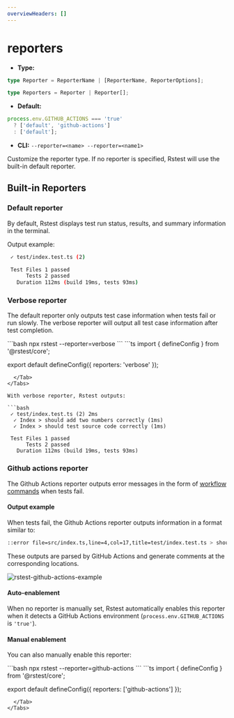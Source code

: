 ```yaml
---
overviewHeaders: []
---
```


# reporters

- **Type:**

```ts
type Reporter = ReporterName | [ReporterName, ReporterOptions];

type Reporters = Reporter | Reporter[];
```

- **Default:**

```ts
process.env.GITHUB_ACTIONS === 'true'
  ? ['default', 'github-actions']
  : ['default'];
```

- **CLI:** `--reporter=<name> --reporter=<name1>`

Customize the reporter type. If no reporter is specified, Rstest will use the built-in default reporter.

## Built-in Reporters

### Default reporter

By default, Rstest displays test run status, results, and summary information in the terminal.

Output example:

```bash
 ✓ test/index.test.ts (2)

 Test Files 1 passed
      Tests 2 passed
   Duration 112ms (build 19ms, tests 93ms)
```

### Verbose reporter

The default reporter only outputs test case information when tests fail or run slowly. The verbose reporter will output all test case information after test completion.


<Tabs defaultValue='rstest.config.ts'>
  <Tab label="CLI">
```bash
npx rstest --reporter=verbose
```
  </Tab>
  <Tab label="rstest.config.ts">
```ts
import { defineConfig } from '@rstest/core';

export default defineConfig({
  reporters: 'verbose'
});
```
  </Tab>
</Tabs>

With verbose reporter, Rstest outputs:

```bash
 ✓ test/index.test.ts (2) 2ms
  ✓ Index > should add two numbers correctly (1ms)
  ✓ Index > should test source code correctly (1ms)

 Test Files 1 passed
      Tests 2 passed
   Duration 112ms (build 19ms, tests 93ms)
```

### Github actions reporter

The Github Actions reporter outputs error messages in the form of [workflow commands](https://docs.github.com/en/actions/reference/workflows-and-actions/workflow-commands#setting-an-error-message) when tests fail.

#### Output example

When tests fail, the Github Actions reporter outputs information in a format similar to:

```bash
::error file=src/index.ts,line=4,col=17,title=test/index.test.ts > should add two numbers correctly::expected 2 to be 4
```

These outputs are parsed by GitHub Actions and generate comments at the corresponding locations.

![rstest-github-actions-example](https://assets.rspack.rs/rstest/assets/rstest-github-actions-example.jpg)

#### Auto-enablement

When no reporter is manually set, Rstest automatically enables this reporter when it detects a GitHub Actions environment (`process.env.GITHUB_ACTIONS` is `'true'`).

#### Manual enablement

You can also manually enable this reporter:

<Tabs defaultValue='rstest.config.ts'>
  <Tab label="CLI">
```bash
npx rstest --reporter=github-actions
```
  </Tab>
  <Tab label="rstest.config.ts">
```ts
import { defineConfig } from '@rstest/core';

export default defineConfig({
  reporters: ['github-actions']
});
```
  </Tab>
</Tabs>
